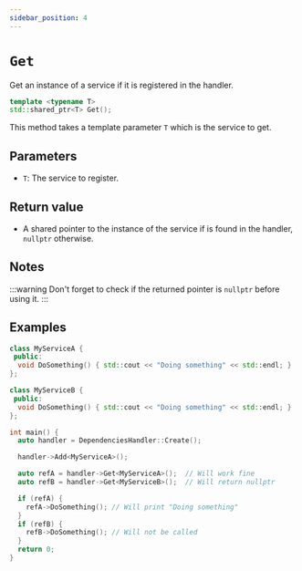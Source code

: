 ```yaml
---
sidebar_position: 4
---
```

# `Get`

Get an instance of a service if it is registered in the handler.

```cpp
template <typename T>
std::shared_ptr<T> Get();
```
This method takes a template parameter `T` which is the service to get.

## Parameters
- `T`: The service to register.

## Return value
- A shared pointer to the instance of the service if is found in the handler, `nullptr` otherwise.

## Notes
:::warning
Don't forget to check if the returned pointer is `nullptr` before using it.
:::

## Examples
```cpp
class MyServiceA {
 public:
  void DoSomething() { std::cout << "Doing something" << std::endl; }
};

class MyServiceB {
 public:
  void DoSomething() { std::cout << "Doing something" << std::endl; }
};

int main() {
  auto handler = DependenciesHandler::Create();

  handler->Add<MyServiceA>();

  auto refA = handler->Get<MyServiceA>();  // Will work fine
  auto refB = handler->Get<MyServiceB>();  // Will return nullptr

  if (refA) {
    refA->DoSomething(); // Will print "Doing something"
  }
  if (refB) {
    refB->DoSomething(); // Will not be called
  }
  return 0;
}
```
